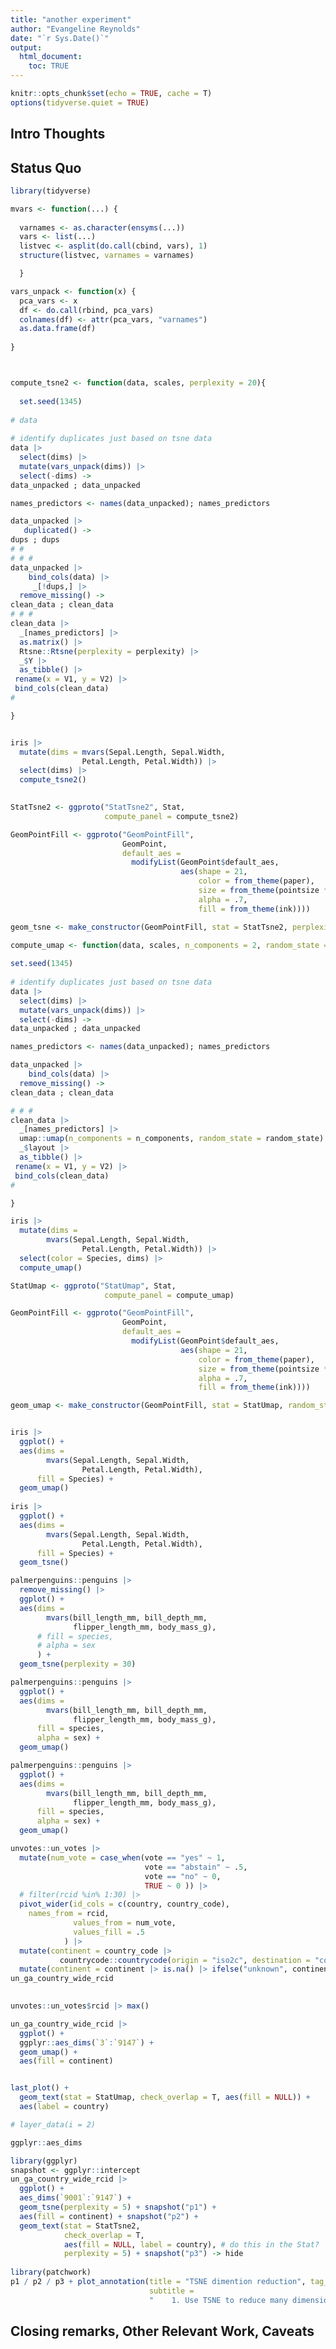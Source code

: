 ```yaml
---
title: "another experiment"
author: "Evangeline Reynolds"
date: "`r Sys.Date()`"
output: 
  html_document:
    toc: TRUE
---
```


```r
knitr::opts_chunk$set(echo = TRUE, cache = T)
options(tidyverse.quiet = TRUE)
```




## Intro Thoughts


## Status Quo

```r

library(tidyverse)

mvars <- function(...) {
  
  varnames <- as.character(ensyms(...))
  vars <- list(...)
  listvec <- asplit(do.call(cbind, vars), 1)
  structure(listvec, varnames = varnames)

  }

vars_unpack <- function(x) {
  pca_vars <- x
  df <- do.call(rbind, pca_vars)
  colnames(df) <- attr(pca_vars, "varnames")
  as.data.frame(df)
  
}



compute_tsne2 <- function(data, scales, perplexity = 20){
  
  set.seed(1345)
  
# data  
  
# identify duplicates just based on tsne data
data |>
  select(dims) |>
  mutate(vars_unpack(dims)) |>
  select(-dims) ->
data_unpacked ; data_unpacked

names_predictors <- names(data_unpacked); names_predictors

data_unpacked |>
   duplicated() ->
dups ; dups
# #
# # #
data_unpacked |>
    bind_cols(data) |>
     _[!dups,] |> 
  remove_missing() ->
clean_data ; clean_data
# # # 
clean_data |>
  _[names_predictors] |>
  as.matrix() |>
  Rtsne::Rtsne(perplexity = perplexity) |>
  _$Y |>
  as_tibble() |>
 rename(x = V1, y = V2) |>
 bind_cols(clean_data)
#   

}


iris |> 
  mutate(dims = mvars(Sepal.Length, Sepal.Width, 
                Petal.Length, Petal.Width)) |>
  select(dims) |>
  compute_tsne2()
  

StatTsne2 <- ggproto("StatTsne2", Stat, 
                     compute_panel = compute_tsne2)

GeomPointFill <- ggproto("GeomPointFill", 
                         GeomPoint,
                         default_aes = 
                           modifyList(GeomPoint$default_aes, 
                                      aes(shape = 21, 
                                          color = from_theme(paper),
                                          size = from_theme(pointsize * 2.5),
                                          alpha = .7,
                                          fill = from_theme(ink))))

geom_tsne <- make_constructor(GeomPointFill, stat = StatTsne2, perplexity = 30)
```



```r
compute_umap <- function(data, scales, n_components = 2, random_state = 15){
  
set.seed(1345)
  
# identify duplicates just based on tsne data
data |>
  select(dims) |>
  mutate(vars_unpack(dims)) |>
  select(-dims) ->
data_unpacked ; data_unpacked

names_predictors <- names(data_unpacked); names_predictors

data_unpacked |>
    bind_cols(data) |>
  remove_missing() ->
clean_data ; clean_data

# # # 
clean_data |>
  _[names_predictors] |>
  umap::umap(n_components = n_components, random_state = random_state)  |>
  _$layout |>
  as_tibble() |>
 rename(x = V1, y = V2) |>
 bind_cols(clean_data)
#   

}

iris |> 
  mutate(dims = 
        mvars(Sepal.Length, Sepal.Width, 
                Petal.Length, Petal.Width)) |>
  select(color = Species, dims) |>
  compute_umap()

StatUmap <- ggproto("StatUmap", Stat, 
                     compute_panel = compute_umap)

GeomPointFill <- ggproto("GeomPointFill", 
                         GeomPoint,
                         default_aes = 
                           modifyList(GeomPoint$default_aes, 
                                      aes(shape = 21, 
                                          color = from_theme(paper),
                                          size = from_theme(pointsize * 2.5),
                                          alpha = .7,
                                          fill = from_theme(ink))))

geom_umap <- make_constructor(GeomPointFill, stat = StatUmap, random_state = 15, n_components = 4)


iris |> 
  ggplot() + 
  aes(dims = 
        mvars(Sepal.Length, Sepal.Width, 
                Petal.Length, Petal.Width),
      fill = Species) + 
  geom_umap()
  
iris |> 
  ggplot() + 
  aes(dims = 
        mvars(Sepal.Length, Sepal.Width, 
                Petal.Length, Petal.Width),
      fill = Species) +
  geom_tsne()

palmerpenguins::penguins |> 
  remove_missing() |>
  ggplot() + 
  aes(dims = 
        mvars(bill_length_mm, bill_depth_mm, 
              flipper_length_mm, body_mass_g),
      # fill = species,
      # alpha = sex
      ) +
  geom_tsne(perplexity = 30)

palmerpenguins::penguins |> 
  ggplot() + 
  aes(dims = 
        mvars(bill_length_mm, bill_depth_mm, 
              flipper_length_mm, body_mass_g),
      fill = species,
      alpha = sex) +
  geom_umap()

palmerpenguins::penguins |> 
  ggplot() + 
  aes(dims = 
        mvars(bill_length_mm, bill_depth_mm, 
              flipper_length_mm, body_mass_g),
      fill = species,
      alpha = sex) +
  geom_umap()

unvotes::un_votes |> 
  mutate(num_vote = case_when(vote == "yes" ~ 1,
                              vote == "abstain" ~ .5,
                              vote == "no" ~ 0,
                              TRUE ~ 0 )) |>
  # filter(rcid %in% 1:30) |>
  pivot_wider(id_cols = c(country, country_code),
    names_from = rcid, 
              values_from = num_vote,
              values_fill = .5
            ) |>
  mutate(continent = country_code |> 
           countrycode::countrycode(origin = "iso2c", destination = "continent")) |>
  mutate(continent = continent |> is.na() |> ifelse("unknown", continent)) ->
un_ga_country_wide_rcid
  

unvotes::un_votes$rcid |> max()

un_ga_country_wide_rcid |>
  ggplot() + 
  ggplyr::aes_dims(`3`:`9147`) + 
  geom_umap() +
  aes(fill = continent)


last_plot() + 
  geom_text(stat = StatUmap, check_overlap = T, aes(fill = NULL)) +
  aes(label = country)

# layer_data(i = 2)

ggplyr::aes_dims


```


```r
library(ggplyr)
snapshot <- ggplyr::intercept
un_ga_country_wide_rcid |>
  ggplot() + 
  aes_dims(`9001`:`9147`) + 
  geom_tsne(perplexity = 5) + snapshot("p1") +
  aes(fill = continent) + snapshot("p2") + 
  geom_text(stat = StatTsne2, 
            check_overlap = T, 
            aes(fill = NULL, label = country), # do this in the Stat?
            perplexity = 5) + snapshot("p3") -> hide
  
library(patchwork)
p1 / p2 / p3 + plot_annotation(title = "TSNE dimention reduction", tag_levels = 1,
                               subtitle = 
                               "    1. Use TSNE to reduce many dimensions to two dimensions,   \n    2. fill by continent, \n    3. label some countries")

```





## Closing remarks, Other Relevant Work, Caveats

